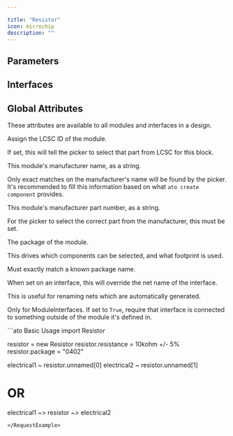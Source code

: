 ```yaml
---

title: "Resistor"
icon: microchip
description: ""
---
```



## Parameters

<ParamField path='max_power' type='watt'>
</ParamField>

<ParamField path='max_voltage' type='volt'>
</ParamField>

<ParamField path='resistance' type='ohm'>
</ParamField>


## Interfaces

<ParamField path='unnamed[0]' type='Electrical'>
</ParamField>

<ParamField path='unnamed[1]' type='Electrical'>
</ParamField>


## Global Attributes


These attributes are available to all modules and interfaces in a design.
<ParamField path='lcsc_id' type='str'>

Assign the LCSC ID of the module.

If set, this will tell the picker to select that part from LCSC for this block.
</ParamField>

<ParamField path='manufacturer' type='str'>

This module's manufacturer name, as a string.

Only exact matches on the manufacturer's name will be found by the picker.
It's recommended to fill this information based on what `ato create component`
provides.
</ParamField>

<ParamField path='mpn' type='str'>

This module's manufacturer part number, as a string.

For the picker to select the correct part from the manufacturer,
this must be set.
</ParamField>

<ParamField path='package' type='str'>

The package of the module.

This drives which components can be selected, and what footprint is used.

Must exactly match a known package name.
</ParamField>

<ParamField path='exclude_from_bom' type='bool'>
</ParamField>

<ParamField path='override_net_name' type='str'>

When set on an interface, this will override the net name of the interface.

This is useful for renaming nets which are automatically generated.
</ParamField>

<ParamField path='required' type='bool'>

Only for ModuleInterfaces.
If set to `True`, require that interface is connected to something outside
of the module it's defined in.
</ParamField>

<RequestExample>
```ato Basic Usage
import Resistor

resistor = new Resistor
resistor.resistance = 10kohm +/- 5%
resistor.package = "0402"

electrical1 ~ resistor.unnamed[0]
electrical2 ~ resistor.unnamed[1]
# OR
electrical1 ~> resistor ~> electrical2
```
</RequestExample>